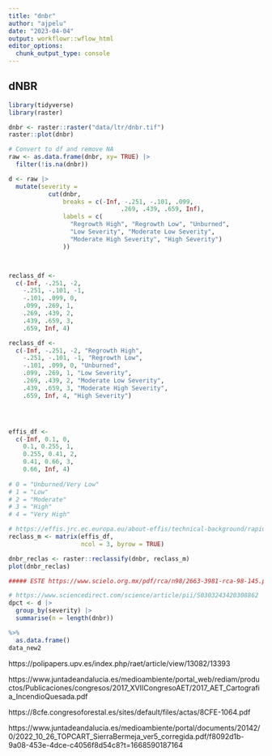 ```yaml
---
title: "dnbr"
author: "ajpelu"
date: "2023-04-04"
output: workflowr::wflow_html
editor_options:
  chunk_output_type: console
---
```


## dNBR

```r
library(tidyverse)
library(raster)
```

```r
dnbr <- raster::raster("data/ltr/dnbr.tif")
raster::plot(dnbr)

# Convert to df and remove NA 
raw <- as.data.frame(dnbr, xy= TRUE) |> 
  filter(!is.na(dnbr))
```


```r
d <- raw |> 
  mutate(severity = 
           cut(dnbr, 
               breaks = c(-Inf, -.251, -.101, .099, 
                               .269, .439, .659, Inf),
               labels = c(
                 "Regrowth High", "Regrowth Low", "Unburned", 
                 "Low Severity", "Moderate Low Severity", 
                 "Moderate High Severity", "High Severity")
               ))



reclass_df <- 
  c(-Inf, -.251, -2,
    -.251, -.101, -1,  
    -.101, .099, 0,  
    .099, .269, 1,  
    .269, .439, 2, 
    .439, .659, 3,  
    .659, Inf, 4)

reclass_df <- 
  c(-Inf, -.251, -2, "Regrowth High", 
    -.251, -.101, -1, "Regrowth Low",
    -.101, .099, 0, "Unburned",
    .099, .269, 1, "Low Severity",
    .269, .439, 2, "Moderate Low Severity",
    .439, .659, 3, "Moderate High Severity",
    .659, Inf, 4, "High Severity")




effis_df <- 
  c(-Inf, 0.1, 0, 
    0.1, 0.255, 1, 
    0.255, 0.41, 2,
    0.41, 0.66, 3, 
    0.66, Inf, 4)
    
# 0 = "Unburned/Very Low"
# 1 = "Low"
# 2 = "Moderate"
# 3 = "High"
# 4 = "Very High"

# https://effis.jrc.ec.europa.eu/about-effis/technical-background/rapid-damage-assessment 
reclass_m <- matrix(effis_df, 
                    ncol = 3, byrow = TRUE) 

dnbr_reclas <- raster::reclassify(dnbr, reclass_m)
plot(dnbr_reclas)

##### ESTE https://www.scielo.org.mx/pdf/rca/n98/2663-3981-rca-98-145.pdf 

# https://www.sciencedirect.com/science/article/pii/S0303243420308862 
dpct <- d |> 
  group_by(severity) |> 
  summarise(n = length(dnbr)) 

%>% 
  as.data.frame()
data_new2 

```




https://polipapers.upv.es/index.php/raet/article/view/13082/13393 

https://www.juntadeandalucia.es/medioambiente/portal_web/rediam/productos/Publicaciones/congresos/2017_XVIICongresoAET/2017_AET_Cartografia_IncendioQuesada.pdf 


https://8cfe.congresoforestal.es/sites/default/files/actas/8CFE-1064.pdf 

https://www.juntadeandalucia.es/medioambiente/portal/documents/20142/0/2022_10_26_TOPCART_SierraBermeja_ver5_corregida.pdf/f8092d1b-9a08-453e-4dce-c4056f8d54c8?t=1668590187164 
